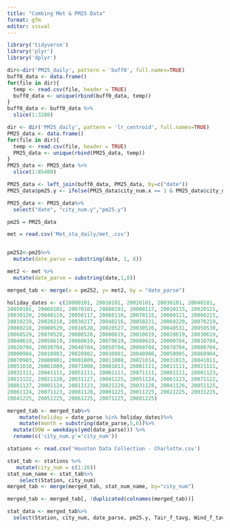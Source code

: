 ```yaml
---
title: "Combing Met & PM25 Data"
format: gfm
editor: visual
---
```


```r
library('tidyverse')
library('plyr')
library('dplyr')
```

```r
dir<-dir('PM25_daily', pattern = 'buff0', full.names=TRUE)
buff0_data <- data.frame()
for(file in dir){
  temp <- read.csv(file, header = TRUE)
  buff0_data <- unique(rbind(buff0_data, temp))
}
buff0_data <- buff0_data %>%
  slice(1:3288)

dir <- dir('PM25_daily', pattern = 'lr_centroid', full.names=TRUE)
PM25_data <- data.frame()
for(file in dir){
  temp <- read.csv(file, header = TRUE)
  PM25_data <- unique(rbind(PM25_data, temp))
}
PM25_data <- PM25_data %>%
  slice(1:85488)

PM25_data <- left_join(buff0_data, PM25_data, by=c("date"))
PM25_data$pm25.y <- ifelse(PM25_data$city_num.x == 1 & PM25_data$city_num.y == 1 & PM25_data$date == PM25_data$date, PM25_data$pm25.x, PM25_data$pm25.y)

PM25_data <- PM25_data%>%
  select("date", "city_num.y","pm25.y")
```

```r
pm25 = PM25_data

met = read.csv('Met_sta_daily/met_.csv')


pm252<-pm25%>%
  mutate(date_parse = substring(date, 1, 8))

met2 <- met %>%
  mutate(date_parse = substring(date,1,8))

merged_tab <- merge(x = pm252, y= met2, by = "date_parse")

```

```r
holiday_dates <- c(20000101, 20010101, 20020101, 20030101, 20040101,
20050101, 20060101, 20070101, 20080101, 20000117, 20010115, 20020121,
20030120, 20040119, 20050117, 20060116, 20070115, 20080121, 20000221,
20010219, 20020218, 20030217, 20040216, 20050221, 20060220, 20070219,
20080218, 20000529, 20010528, 20020527, 20030526, 20040531, 20050530,
20060529, 20070528, 20080526, 20000619, 20010619, 20020619, 20030619,
20040619, 20050619, 20060619, 20070619, 20080619, 20000704, 20010704,
20020704, 20030704, 20040704, 20050704, 20060704, 20070704, 20080704,
20000904, 20010903, 20020902, 20030901, 20040906, 20050905, 20060904,
20070903, 20080901, 20001009, 20011008, 20021014, 20031013, 20041011,
20051010, 20061009, 20071008, 20081013, 20001111, 20011111, 20021111,
20031111, 20041111, 20051111, 20061111, 20071111, 20081111, 20001123,
20011122, 20021128, 20031127, 20041125, 20051124, 20061123, 20071122,
20081127, 20001124, 20011123, 20021129, 20031128, 20041126, 20051125,
20061124, 20071123, 20081128, 20001225, 20011225, 20021225, 20031225,
20041225, 20051225, 20061225, 20071225, 20081225)

merged_tab <- merged_tab%>%
    mutate(holiday = date_parse %in% holiday_dates)%>%
    mutate(month = substring(date_parse,5,6))%>%
  mutate(DOW = weekdays(ymd(date_parse))) %>%
  rename(c('city_num.y'='city_num'))

stations <- read.csv('Houston Data Collection - Charlotte.csv')

stat_tab <- stations %>%
   mutate(city_num = c(1:26))
stat_num_name <- stat_tab%>%
    select(Station, city_num)
merged_tab <- merge(merged_tab, stat_num_name, by="city_num")

merged_tab <- merged_tab[, !duplicated(colnames(merged_tab))]

stat_data <- merged_tab%>%
  select(Station, city_num, date_parse, pm25.y, Tair_f_tavg, Wind_f_tavg, Qair_f_tavg, Swnet_tavg, Lwnet_tavg, Qle_tavg, Qh_tavg, Qg_tavg, Rainf_tavg, Qsb_tavg, AvgSurfT_tavg, SoilMoist_S_tavg, SoilMoist_RZ_tavg, SoilMoist_P_tavg, TVeg_tavg, ESoil_tavg, ACond_tavg, Rainf_f_tavg, Psurf_f_tavg, SWdown_f_tavg, month, DOW, holiday)
```
